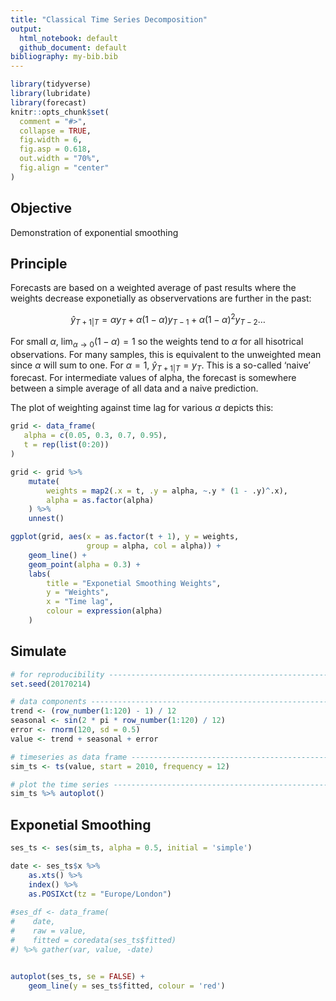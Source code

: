 ```yaml
---
title: "Classical Time Series Decomposition"
output:
  html_notebook: default
  github_document: default
bibliography: my-bib.bib
---
```


```r
library(tidyverse)
library(lubridate)
library(forecast)
knitr::opts_chunk$set(
  comment = "#>",
  collapse = TRUE,
  fig.width = 6,
  fig.asp = 0.618,
  out.width = "70%",
  fig.align = "center"
)
```

## Objective

Demonstration of exponential smoothing

## Principle

Forecasts are based on a weighted average of past results where the weights decrease exponetially as observervations are further in the past:

$$
 \hat{y}_{T + 1|T}=\alpha y_T + \alpha (1 - \alpha) y_{T-1} + 
                                \alpha (1 - \alpha)^2 y_{T-2} \ldots
$$

For small $\alpha$, $\lim_{\alpha \to 0} (1 - \alpha) = 1$ so the weights tend to $\alpha$ for all hisotrical observations.  For many samples, this is equivalent to the unweighted mean since $\alpha$ will sum to one.  For $\alpha = 1$, $\hat{y}_{T+1|T} = y_T$.  This is a so-called 'naive' forecast.  For intermediate values of alpha, the forecast is somewhere between a simple average of all data and a naive prediction.

The plot of weighting against time lag for various $\alpha$ depicts this:

```r
grid <- data_frame(
   alpha = c(0.05, 0.3, 0.7, 0.95),
   t = rep(list(0:20))
)

grid <- grid %>% 
    mutate(
        weights = map2(.x = t, .y = alpha, ~.y * (1 - .y)^.x),
        alpha = as.factor(alpha)
    ) %>% 
    unnest() 

ggplot(grid, aes(x = as.factor(t + 1), y = weights, 
                 group = alpha, col = alpha)) +
    geom_line() +
    geom_point(alpha = 0.3) +
    labs(
        title = "Exponetial Smoothing Weights",
        y = "Weights",
        x = "Time lag",
        colour = expression(alpha)
    )
```

## Simulate

```r
# for reproducibility ------------------------------------------------------
set.seed(20170214) 

# data components ----------------------------------------------------------
trend <- (row_number(1:120) - 1) / 12
seasonal <- sin(2 * pi * row_number(1:120) / 12) 
error <- rnorm(120, sd = 0.5)
value <- trend + seasonal + error

# timeseries as data frame ------------------------------------------------
sim_ts <- ts(value, start = 2010, frequency = 12)

# plot the time series -----------------------------------------------------
sim_ts %>% autoplot()
```

## Exponetial Smoothing

```r
ses_ts <- ses(sim_ts, alpha = 0.5, initial = 'simple')

date <- ses_ts$x %>% 
    as.xts() %>% 
    index() %>% 
    as.POSIXct(tz = "Europe/London")
    
#ses_df <- data_frame(
#    date,
#    raw = value,
#    fitted = coredata(ses_ts$fitted)
#) %>% gather(var, value, -date)


autoplot(ses_ts, se = FALSE) +
    geom_line(y = ses_ts$fitted, colour = 'red')
    

```

```r

```

